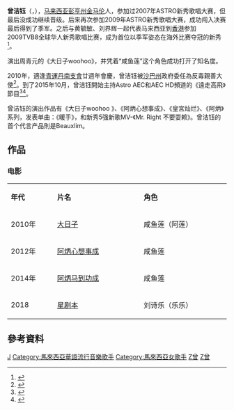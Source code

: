{{藝人
| 姓名 = 曾洁钰
| 类型 = 女歌手
| 英文名 = Chen Keat Yoke
| 昵称 = 阿Yoke、咸鱼莲
| 出生日期 = {{birth date and age|1989|2|01}}
| 出生地点 = {{MAS}}[[彭亨州|彭亨州]][[金马仑高原县|金马伦]]
| 国籍 = {{MAS}}
| 语言 = 华语、[[马来语|马来语]]、[[英语|英语]]、[[广东话|广东话]]
| 職業 = [[節目主持人|節目主持人]]、[[歌手|歌手]]、[[演員|演員]]
| 活跃年代 = 2009年至今
| 相关团体 = 
| 网站 = 
}}

'''曾洁钰'''（{{lang-en|Chen Keat Yoke}}，{{bd|1989年|2月1日|}}），[[马来西亚|马来西亚]][[彭亨州|彭亨州]][[金马仑高原县|金马伦]]人，参加过2007年ASTRO新秀歌唱大赛，但最后没成功继续晋级。后来再次参加2009年ASTRO新秀歌唱大赛，成功闯入决赛最后得到了季军。之后与黄毓敏、刘界辉一起代表马来西亚到[[香港|香港]]参加2009TVB8全球华人新秀歌唱比赛，成为首位以季军姿态在海外比赛夺冠的新秀<ref>{{cite news|url=http://www.guangming.com.my/node/79331|title=曾潔鈺回家鄉表演‧親友捧場如慶功宴|publisher=光明日報|date=2009-11-14|accessdate=2016-12-25|archive-date=2019-12-30|archive-url=https://web.archive.org/web/20191230155304/http://www.guangming.com.my/node/79331|dead-url=no}}</ref>。

演出周青元的《大日子woohoo》，并凭着“咸鱼莲”这个角色成功打开了知名度。

2010年，適逢[[青運丹南支會|青運丹南支會]]廿週年會慶，曾洁钰被[[沙巴州|沙巴州]]政府委任為反毒親善大使<ref>{{cite news|title=許亮宇李清文曾潔鈺被委反毒環保親善大使|url=http://www.ocdn.com.my/print.cfm?NewsID=9612|date=2010-05-08|publisher=華僑日報|accessdate=2016-12-25|archive-url=https://web.archive.org/web/20161226054939/http://www.ocdn.com.my/print.cfm?NewsID=9612|archive-date=2016-12-26|dead-url=yes}}</ref>。到了2015年10月，曾洁钰開始主持Astro AEC和AEC HD頻道的《遠走高飛》節目<ref>{{cite news|url=http://www.chinapress.com.my/20151008/曾潔鈺否認搶一姐位爆蕭慧敏當老板娘/|title=曾潔鈺否認搶一姐位 爆蕭慧敏當老板娘|publisher=中國報|date=2015-10-08|accessdate=2016-12-25}}</ref><ref>{{cite news|title=擠下蕭慧敏 曾潔鈺主持新一季《遠走高飛》|url=http://dailynews.sina.com/bg/ent/hktwstar/kwongwah/20151008/01006955814.html|publisher=光華日報|date=2015-10-08|accessdate=2016-12-25|archive-date=2016-12-25|archive-url=https://web.archive.org/web/20161225214427/http://dailynews.sina.com/bg/ent/hktwstar/kwongwah/20151008/01006955814.html|dead-url=no}}</ref>。

曾洁钰的演出作品有《大日子woohoo 》、《阿炳心想事成》、《皇宮灿烂》、《阿炳》系列，发表单曲：《暖手》，和新秀5强新歌MV-《Mr. Right 不要耍赖》。曾洁钰的首个代言产品則是Beauxlim。

==作品==
===电影===
{|class="wikitable" width="80%"
|- style="background:cornflowerblue; color:white" align="center"
|style="width:10%"|'''年代'''||style="width:20%"|'''片名'''||style="width:20%"|'''角色'''
|-
|2010年 ||[[大日子（电影）|大日子]]||咸鱼莲（阿莲）
|-
|2012年||[[阿炳心想事成|阿炳心想事成]]||咸鱼莲
|-
|2014年||[[阿炳马到功成|阿炳马到功成]]||咸鱼莲
|-
|2018||[[星剧本|星剧本]]||刘诗乐（乐乐）
|}

== 參考資料 ==
{{reflist}}

{{新秀歌唱大賽}}

[[Category:曾姓|J]]
[[Category:馬來西亞華語流行音樂歌手|Category:馬來西亞華語流行音樂歌手]]
[[Category:馬來西亞女歌手|Category:馬來西亞女歌手]]
[[Category:馬來西亞電視主持人|Z曾]]
[[Category:馬來西亞女演員|Z曾]]
